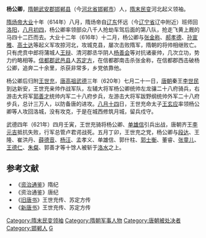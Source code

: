 '''杨公卿'''{{BD|6世纪||621年||catIdx=Y}}，[[隋朝|隋朝]][[武安郡|武安郡]][[邯郸县|邯郸县]]（今[[河北省|河北省]][[邯郸市|邯郸市]]）人，[[隋末民变|隋末民变]]河北起义领袖。

[[隋炀帝|隋炀帝]][[大业|大业]]十年（614年）八月，隋炀帝自[[辽东|辽东]]怀远（今[[辽宁省|辽宁省]]辽中附近）班师回[[洛阳|洛阳]]，[[八月初四|八月初四]]，杨公卿率领部众八千人抢劫车驾后面的第八队，抢走飞黄上厩的马四十二匹而去。大业十二年（616年）十二月，杨公卿与[[张金称|张金称]]、[[郝孝德|郝孝德]]、[[孙宣雅|孙宣雅]]、[[高士达|高士达]]等起义军攻掠河北，攻城克县，屡次击败隋军，隋朝的将帅相继败亡。只有虎贲中郎将蒲城人[[王辩_(武宁县男)|王辩]]、清河郡丞华阴人[[杨善会|杨善会]]等对抗诸豪帅，几次立功，势力约略相等。[[信都郡|信都郡]][[武邑县|武邑县]]人[[苏定方|苏定方]]，在信都郡南击杀张金称，在信都郡西击破杨公卿，追奔二十余里，杀获非常多，乡党依靠他。

杨公卿后归附[[王世充|王世充]]，[[唐高祖|唐高祖]][[武德|武德]]三年（620年）七月二十一日，[[唐朝|唐朝]]秦王[[李世民|李世民]]到达新安，王世充亲帅作战军队，左辅大将军杨公卿统帅左龙骧二十八府骑兵，右游击大将军[[郭善才|郭善才]]统帅内军二十八府步兵，左游击大将军跋野纲统帅外军二十八府步兵，总计三万人，以防备唐的进攻。[[八月十四|八月十四]]日，王世充命太子[[王玄应|王玄应]]率领杨公卿等人攻回洛城，没有攻克，于是在城西修筑月城，留兵戍守。

武德四年（621年）四月壬寅，王世充骑将杨公卿、[[单雄信|单雄信]]引兵出战，唐朝齐王[[李元吉|李元吉]]抵抗失败，行军总管卢君谔战死。五月丁卯，王世充之党，杨公卿与[[段达|段达]]、王隆、崔洪丹、[[薛德音|薛德音]]、[[杨汪|杨汪]]、孟孝义、单雄信、郭什柱、[[郭士衡|郭士衡]]、董睿、[[张童儿|张童儿]]、[[王德仁|王德仁]]、[[朱粲|朱粲]]、郭善才等十馀人被斩于[[洛水|洛水]]之上。

==参考文献==
*《[[资治通鉴|资治通鉴]]》隋纪
*《资治通鉴》唐纪
*《[[旧唐书|旧唐书]]》王世充传、苏定方传
*《[[新唐书|新唐书]]》王世充传、苏定方传
{{DEFAULTSORT:Y}}
[[Category:隋末民变领袖|Category:隋末民变领袖]]
[[Category:隋朝军事人物|Category:隋朝军事人物]]
[[Category:唐朝被处决者|Category:唐朝被处决者]]
[[Category:邯郸人|Category:邯郸人]]
[[Category:杨姓|G]]